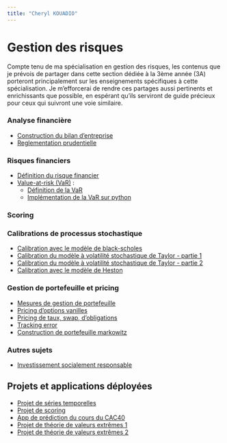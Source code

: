 ```yaml
---
title: "Cheryl KOUADIO"
---
```


# Gestion des risques
<div class="box">
Compte tenu de ma spécialisation en gestion des risques, les contenus que je prévois de partager dans cette section dédiée à la 3ème année (3A) porteront principalement sur les enseignements spécifiques à cette spécialisation. Je m'efforcerai de rendre ces partages aussi pertinents et enrichissants que possible, en espérant qu'ils serviront de guide précieux pour ceux qui suivront une voie similaire.
</div>

### Analyse financière
::: {.blog-section}
- [Construction du bilan d'entreprise](3A/bilan_entreprise.qmd)
- [Reglementation prudentielle](3A/reglementation_prudentielle.qmd)
:::

### Risques financiers
::: {.blog-section}
- [Définition du risque financier](3A/risque_def.qmd)
- [Value-at-risk (VaR)](3A/var_def.qmd) :
    - [Définition de la VaR](3A/var_def.qmd)
    - [Implémentation de la VaR sur python](3A/var_application.qmd)
:::

### Scoring
::: {.blog-section}
::: 


### Calibrations de processus stochastique
::: {.blog-section}
- [Calibration avec le modèle de black-scholes]()
- [Calibration du modèle à volatilité stochastique de Taylor - partie 1]()
- [Calibration du modèle à volatilité stochastique de Taylor - partie 2](3A/proc_stochastique/modele_log_sv-part2.html)
- [Calibration avec le modèle de Heston](3A/proc_stochastique/modele_heston.html)
:::

### Gestion de portefeuille et pricing
::: {.blog-section}
- [Mesures de gestion de portefeuille](3A/gestion_actifs/mesures_rsq.qmd)
- [Pricing d'options vanilles]()
- [Pricing de taux, swap, d'obligations]()
- [Tracking error]()
- [Construction de portefeuille markowitz]()
:::

### Autres sujets 
::: {.blog-section}
-   [Investissement socialement responsable](3A/ISR.qmd)
:::

## Projets et applications déployées
::: {.blog-section}
- [Projet de séries temporelles](3A/rapports/rapport_series_temporelles.pdf)
- [Projet de scoring]()
- [App de prédiction du cours du CAC40](https://cac40forecast.streamlit.app/)
- [Projet de théorie de valeurs extrêmes 1](3A/rapports/projet_EVT_Kouadio_Kougoum_Ouyassin.pdf)
- [Projet de théorie de valeurs extrêmes 2](3A/rapports/projet_EVT_Wane_Kouadio.pdf)
:::